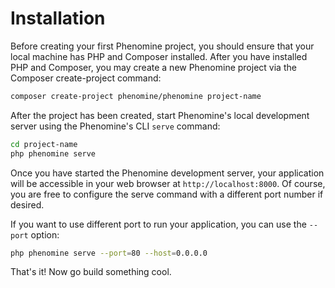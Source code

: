 # Installation
 
Before creating your first Phenomine project, you should ensure that your local machine
has PHP and Composer installed. After you have installed PHP and Composer, you may create a new Phenomine project via the Composer create-project command:

```sh copy
composer create-project phenomine/phenomine project-name
```

After the project has been created, start Phenomine's local development server using the Phenomine's CLI `serve` command:

```sh copy
cd project-name
php phenomine serve
```

Once you have started the Phenomine development server, your application will be accessible in your web browser at `http://localhost:8000`. Of course, you are free to configure the serve command with a different port number if desired.

If you want to use different port to run your application, you can use the `--port` option:

```sh copy
php phenomine serve --port=80 --host=0.0.0.0
```

That's it! Now go build something cool.